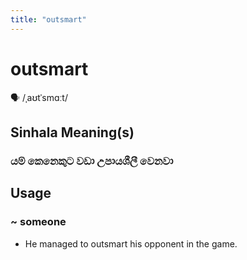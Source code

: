 ```yaml
---
title: "outsmart"
---
```


# outsmart

🗣️ /ˌaʊtˈsmɑːt/

## Sinhala Meaning(s)

### යම් කෙනෙකුට වඩා උපායශීලී වෙනවා

## Usage

### ~ someone

- He managed to outsmart his opponent in the game.

